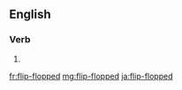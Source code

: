 ==English==

===Verb===
{{head|en|head=[[flip]]-[[flop]]ped}}

# {{en-past of|flip-flop}}

[[fr:flip-flopped]]
[[mg:flip-flopped]]
[[ja:flip-flopped]]